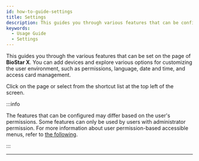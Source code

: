 ```yaml
---
id: how-to-guide-settings
title: Settings
description: This guides you through various features that can be configured on the settings page of BioStar X.
keywords:
  - Usage Guide
  - Settings
---
```


This guides you through the various features that can be set on the <Cmd sid='shell.header.setting' /> page of **BioStar X**. You can add devices and explore various options for customizing the user environment, such as permissions, language, date and time, and access card management. 

Click <Cmd sid='shell.header.setting' /> on the <Cmd sid='shell.header.launcher' /> page or select <Cmd sid='shell.header.setting' /> from the shortcut list at the top left of the screen.

:::info

The features that can be configured may differ based on the user's permissions. Some features can only be used by users with administrator permission. For more information about user permission-based accessible menus, refer to [the following](set-permission#operatorLevel).

:::

---

<Overview />
